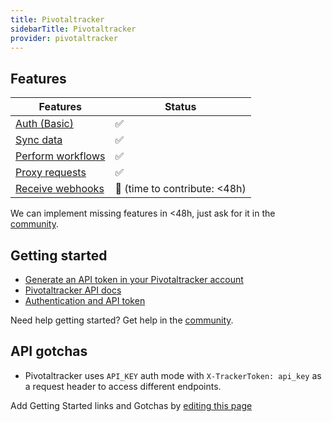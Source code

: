 ```yaml
---
title: Pivotaltracker
sidebarTitle: Pivotaltracker
provider: pivotaltracker
---
```



<Overview />


## Features

| Features | Status |
| - | - |
| [Auth (Basic)](/guides/getting-started/authorize-an-api-from-your-app) | ✅ |
| [Sync data](/guides/getting-started/read-from-an-api) | ✅ |
| [Perform workflows](/guides/getting-started/write-to-an-api) | ✅ |
| [Proxy requests](/guides/proxy-requests-to-an-api) | ✅ |
| [Receive webhooks](/guides/receive-webhooks-from-an-api) | 🚫 (time to contribute: &lt;48h) |

<Tip>We can implement missing features in &lt;48h, just ask for it in the [community](https://nango.dev/slack).</Tip>

## Getting started

-   [Generate an API token in your Pivotaltracker account](https://www.pivotaltracker.com/profile)
-   [Pivotaltracker API docs](https://www.pivotaltracker.com/help/api)
-   [Authentication and API token](https://www.pivotaltracker.com/help/api#Basics)

<Tip>Need help getting started? Get help in the [community](https://nango.dev/slack).</Tip>

## API gotchas

- Pivotaltracker uses `API_KEY` auth mode with `X-TrackerToken: api_key` as a request header to access different endpoints.

<Note>Add Getting Started links and Gotchas by [editing this page](https://github.com/nangohq/nango/tree/master/docs-v2/integrations/all/pivotaltracker.mdx)</Note>